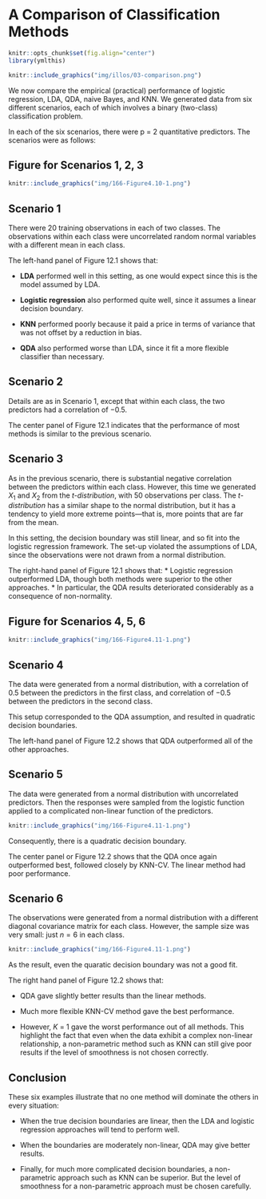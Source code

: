 # A Comparison of Classification Methods

```r
knitr::opts_chunk$set(fig.align="center")
library(ymlthis)
```

```r
knitr::include_graphics("img/illos/03-comparison.png")
```
We now compare the empirical (practical) performance of logistic regression, LDA, QDA, naive Bayes, and KNN. We generated data from six different scenarios, each of which involves a binary (two-class) classification problem.

In each of the six scenarios, there were p = 2 quantitative predictors. The scenarios were as follows:

## Figure for Scenarios 1, 2, 3 {-}


```r
knitr::include_graphics("img/166-Figure4.10-1.png")
```

## Scenario 1

There were 20 training observations in each of two classes. The observations within each class were uncorrelated random normal variables with a different mean in each class. 


:::hat
The left-hand panel of Figure 12.1 shows that:

* **LDA** performed well in this setting, as one would expect since this is the model assumed by LDA. 

* **Logistic regression** also performed quite well, since it assumes a linear decision boundary. 

* **KNN** performed poorly because it paid a price in terms of variance that was not offset by a reduction in bias.

* **QDA** also performed worse than LDA, since it fit a more flexible classifier than necessary.
:::

## Scenario 2

Details are as in Scenario 1, except that within each class, the two predictors had a correlation of −0.5.


:::hat
The center panel of Figure 12.1 indicates that the performance of most methods is similar to the previous scenario.
:::

## Scenario 3

As in the previous scenario, there is substantial negative correlation between the predictors within each class. However, this time we generated $X_1$ and $X_2$ from the _t-distribution_, with 50 observations per class. The _t-distribution_ has a similar shape to the normal distribution, but it has a tendency to yield more extreme points—that is, more points that are far from the mean.


:::gotcha
In this setting, the decision boundary was still linear, and so fit into the logistic regression framework. The set-up violated the assumptions of LDA, since the observations were not drawn from a normal distribution.
:::

:::hat
The right-hand panel of Figure 12.1 shows that: 
* Logistic regression outperformed LDA, though both methods were superior to the other approaches. 
* In particular, the QDA results deteriorated considerably as a consequence of non-normality.
:::

## Figure for Scenarios 4, 5, 6 {-}


```r
knitr::include_graphics("img/166-Figure4.11-1.png")
```

## Scenario 4

The data were generated from a normal distribution, with a correlation of 0.5 between the predictors in the first class, and correlation of −0.5 between the predictors in the second class.


:::gotcha
This setup corresponded to the QDA assumption, and resulted in quadratic decision boundaries.
:::

:::hat
The left-hand panel of Figure 12.2 shows that QDA outperformed all of the other approaches.
:::


## Scenario 5

The data were generated from a normal distribution with uncorrelated predictors. Then the responses were sampled from the logistic function applied to a complicated non-linear function of the predictors.

```r
knitr::include_graphics("img/166-Figure4.11-1.png")
```

Consequently, there is a quadratic decision boundary.

:::hat
The center panel or Figure 12.2 shows that the QDA once again outperformed best, followed closely by KNN-CV. The linear method had poor performance.
:::

## Scenario 6

The observations were generated from a normal distribution with a different diagonal covariance matrix for each class. However, the sample size was very small: just $n = 6$ in each class.

```r
knitr::include_graphics("img/166-Figure4.11-1.png")
```

As the result, even the quaratic decision boundary was not a good fit.

:::hat
The right hand panel of Figure 12.2 shows that:

* QDA gave slightly better results than the linear methods.

* Much more flexible KNN-CV method gave the best performance.

* However, $K$ = 1 gave the worst performance out of all methods. This highlight the fact that even when the data exhibit a complex non-linear relationship, a non-parametric method such as KNN can still give poor results if the level of smoothness is not chosen correctly.
:::

## Conclusion {-}

These six examples illustrate that no one method will dominate the others in every situation:

* When the true decision boundaries are linear, then the LDA and logistic regression approaches will tend to perform well. 

* When the boundaries are moderately non-linear, QDA may give better results. 

* Finally, for much more complicated decision boundaries, a non-parametric approach such as KNN can be superior. But the level of smoothness for a non-parametric approach must be chosen carefully. 